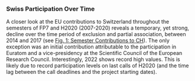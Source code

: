 ### Swiss Participation Over Time {.tabset .tabset-fade .tabset-pills}

A closer look at the EU contributions to Switzerland throughout the semesters of FP7 and H2020 (2007-2020) reveals a temporary, yet strong, decline over the time period of exclusion and partial association, between 2014 and 2017 (see [Fig. 1: Semester Contributions to CH](#semester-contributions)). The only exception was an initial contribution attributable to the participation in Euratom and a vice-presidency at the Scientific Council of the European Research Council. Interestingly, 2022 shows record high values.  This is likely due to record participation levels on last calls of H2020 (and the time lag between the call deadlines and the project starting dates).
